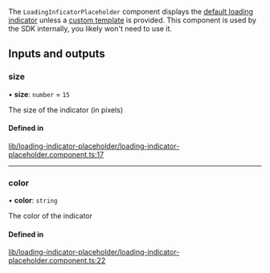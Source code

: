 The `LoadingInficatorPlaceholder` component displays the [default loading indicator](./LoadingIndicatorComponent.mdx) unless a [custom template](../services/CustomTemplatesService.mdx) is provided. This component is used by the SDK internally, you likely won't need to use it.

[//]: # "Start of generated content"
## Inputs and outputs 


### size

• **size**: `number` = `15`

The size of the indicator (in pixels)

#### Defined in

[lib/loading-indicator-placeholder/loading-indicator-placeholder.component.ts:17](https://github.com/GetStream/stream-chat-angular/blob/a8dd268/projects/stream-chat-angular/src/lib/loading-indicator-placeholder/loading-indicator-placeholder.component.ts#L17)

___

### color

• **color**: `string`

The color of the indicator

#### Defined in

[lib/loading-indicator-placeholder/loading-indicator-placeholder.component.ts:22](https://github.com/GetStream/stream-chat-angular/blob/a8dd268/projects/stream-chat-angular/src/lib/loading-indicator-placeholder/loading-indicator-placeholder.component.ts#L22)

[//]: # "End of generated content"

